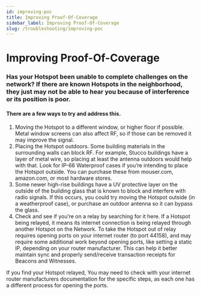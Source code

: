 ```yaml
---
id: improving-poc
title: Improving Proof-Of-Coverage
sidebar_label: Improving Proof-Of-Coverage
slug: /troubleshooting/improving-poc
---
```


# Improving Proof-Of-Coverage

### Has your Hotspot been unable to complete challenges on the network? If there are known Hotspots in the neighborhood, they just may not be able to hear you because of interference or its position is poor.

#### There are a few ways to try and address this.

1. Moving the Hotspot to a different window, or higher floor if possible. Metal window screens can
   also affect RF, so if those can be removed it may improve the signal.
2. Placing the Hotspot outdoors. Some building materials in the surrounding walls can block RF. For
   example, Stucco buildings have a layer of metal wire, so placing at least the antenna outdoors
   would help with that. Look for IP-66 Waterproof cases if you’re intending to place the Hotspot
   outside. You can purchase these from mouser.com, amazon.com, or most hardware stores.
3. Some newer high-rise buildings have a UV protective layer on the outside of the building glass
   that is known to block and interfere with radio signals. If this occurs, you could try moving the
   Hotspot outside (in a weatherproof case), or purchase an outdoor antenna so it can bypass the
   glass.
4. Check and see if you’re on a relay by searching for it here. If a Hotspot being relayed, it means
   its internet connection is being relayed through another Hotspot on the Network. To take the
   Hotspot out of relay requires opening ports on your internet router (to port 44158), and may
   require some additional work beyond opening ports, like setting a static IP, depending on your
   router manufacturer. This can help it better maintain sync and properly send/receive transaction
   receipts for Beacons and Witnesses.

If you find your Hotspot relayed, You may need to check with your internet router manufacturers
documentation for the specific steps, as each one has a different process for opening the ports.
